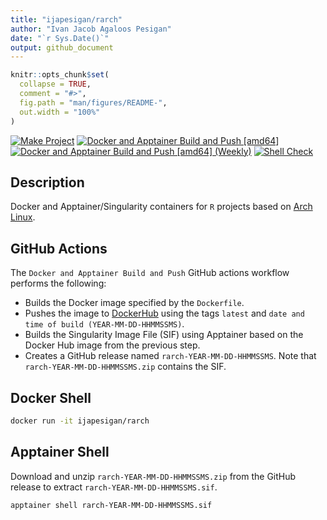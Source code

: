 ```yaml
---
title: "ijapesigan/rarch"
author: "Ivan Jacob Agaloos Pesigan"
date: "`r Sys.Date()`"
output: github_document
---
```


<!-- README.md is generated from .setup/readme/README.Rmd. Please edit that file -->

```r
knitr::opts_chunk$set(
  collapse = TRUE,
  comment = "#>",
  fig.path = "man/figures/README-",
  out.width = "100%"
)
```

<!-- badges: start -->
[![Make Project](https://github.com/ijapesigan/docker-rarch/actions/workflows/make.yml/badge.svg)](https://github.com/ijapesigan/docker-rarch/actions/workflows/make.yml)
[![Docker and Apptainer Build and Push [amd64]](https://github.com/ijapesigan/docker-rarch/actions/workflows/docker-apptainer-build-push-amd64.yml/badge.svg)](https://github.com/ijapesigan/docker-rarch/actions/workflows/docker-apptainer-build-push-amd64.yml)
[![Docker and Apptainer Build and Push [amd64] (Weekly)](https://github.com/ijapesigan/docker-rarch/actions/workflows/docker-apptainer-build-push-weekly-amd64.yml/badge.svg)](https://github.com/ijapesigan/docker-rarch/actions/workflows/docker-apptainer-build-push-weekly-amd64.yml)
[![Shell Check](https://github.com/ijapesigan/docker-rarch/actions/workflows/shellcheck.yml/badge.svg)](https://github.com/ijapesigan/docker-rarch/actions/workflows/shellcheck.yml)
<!-- badges: end -->

## Description

Docker and Apptainer/Singularity containers for `R` projects based on [Arch Linux](https://archlinux.org/).

## GitHub Actions

The `Docker and Apptainer Build and Push` GitHub actions workflow performs the following:

- Builds the Docker image specified by the `Dockerfile`.
- Pushes the image to [DockerHub](https://hub.docker.com/repository/docker/ijapesigan/rarch/general) using the tags `latest` and `date and time of build (YEAR-MM-DD-HHMMSSMS)`.
- Builds the Singularity Image File (SIF) using Apptainer based on the Docker Hub image from the previous step.
- Creates a GitHub release named `rarch-YEAR-MM-DD-HHMMSSMS`. Note that `rarch-YEAR-MM-DD-HHMMSSMS.zip` contains the SIF. 

## Docker Shell

```bash
docker run -it ijapesigan/rarch
```

## Apptainer Shell

Download and unzip `rarch-YEAR-MM-DD-HHMMSSMS.zip` from the GitHub release to extract `rarch-YEAR-MM-DD-HHMMSSMS.sif`.

```bash
apptainer shell rarch-YEAR-MM-DD-HHMMSSMS.sif
```
